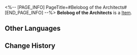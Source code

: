 <%-- [PAGE_INFO]
PageTitle=#Belobog of the Architects#
[END_PAGE_INFO] --%>
{{Item Infobox
|id          = 83044
|image       = Item Belobog of the Architects.png
|type        = 
|invCategory = 
|rarity      = 5
|effect      = 
|description = 
|source1     = [[Simulated Universe: World 6 - Immersion Device Redemption]]
}}
'''Belobog of the Architects''' is a [[Item]].

==Other Languages==
{{Other Languages
|en   = Belobog of the Architects
|zhs  = 筑城者的贝洛伯格
|zht  = 築城者的貝洛伯格
|ja   = 建創者のベロブルグ
|ko   = 축성가의 벨로보그
|es   = La Belobog de los Arquitectos
|fr   = Belobog des Architectes
|ru   = Белобог Архитекторов
|th   = Belobog of the Architects
|vi   = Belobog Của Đấng Kiến Tạo
|de   = Belobog der Architekten
|id   = Belobog of the Architects
|pt   = Belobog dos Arquitetos
}}

==Change History==
{{Change History|2.0}}